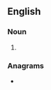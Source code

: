 ==English==

===Noun===
{{head|en|noun form}}

# {{plural of|en|pH indicator}}

===Anagrams===
* {{anagrams|en|a=acdhiinoprst|captorhinids}}
